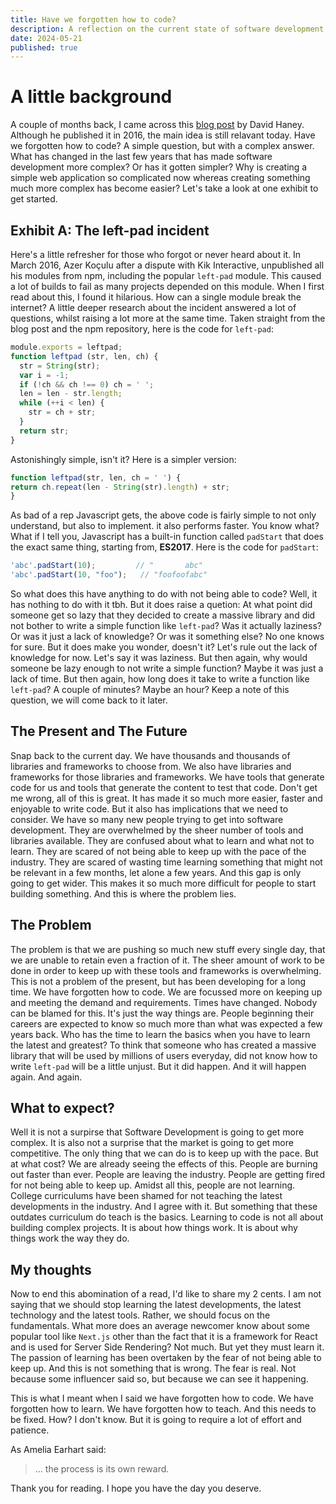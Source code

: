 ```yaml
---
title: Have we forgotten how to code?
description: A reflection on the current state of software development.
date: 2024-05-21
published: true
---
```


# A little background

A couple of months back, I came across this [blog post](https://www.davidhaney.io/npm-left-pad-have-we-forgotten-how-to-program/) by David Haney. Although he published it in 2016, the main idea is still relavant today. Have we forgotten how to code? A simple question, but with a complex answer. What has changed in the last few years that has made software development more complex? Or has it gotten simpler? Why is creating a simple web application so complicated now whereas creating something much more complex has become easier? Let's take a look at one exhibit to get started.

## Exhibit A: The left-pad incident

Here's a little refresher for those who forgot or never heard about it. In March 2016, Azer Koçulu after a dispute with Kik Interactive, unpublished all his modules from npm, including the popular `left-pad` module. This caused a lot of builds to fail as many projects depended on this module. When I first read about this, I found it hilarious. How can a single module break the internet? A little deeper research about the incident answered a lot of questions, whilst raising a lot more at the same time. Taken straight from the blog post and the npm repository, here is the code for `left-pad`:

```javascript
module.exports = leftpad;
function leftpad (str, len, ch) {
  str = String(str);
  var i = -1;
  if (!ch && ch !== 0) ch = ' ';
  len = len - str.length;
  while (++i < len) {
    str = ch + str;
  }
  return str;
}
```

Astonishingly simple, isn't it? Here is a simpler version: 
  
  ```javascript
function leftpad(str, len, ch = ' ') {
  return ch.repeat(len - String(str).length) + str;
}
```
As bad of a rep Javascript gets, the above code is fairly simple to not only understand, but also to implement. it also performs faster. You know what? What if I tell you, Javascript has a built-in function called `padStart` that does the exact same thing, starting from, **ES2017**. Here is the code for `padStart`: 

```javascript
'abc'.padStart(10);         // "       abc"
'abc'.padStart(10, "foo");   // "foofoofabc"
```


So what does this have anything to do with not being able to code? Well, it has nothing to do with it tbh. But it does raise a quetion: At what point did someone get so lazy that they decided to create a massive library and did not bother to write a simple function like `left-pad`? Was it actually laziness? Or was it just a lack of knowledge? Or was it something else? No one knows for sure. But it does make you wonder, doesn't it? Let's rule out the lack of knowledge for now. Let's say it was laziness. But then again, why would someone be lazy enough to not write a simple function? Maybe it was just a lack of time. But then again, how long does it take to write a function like `left-pad`? A couple of minutes? Maybe an hour? Keep a note of this question, we will come back to it later.

## The Present and The Future

Snap back to the current day. We have thousands and thousands of libraries and frameworks to choose from. We also have libraries and frameworks for those libraries and frameworks. We have tools that generate code for us and tools that generate the content to test that code. Don't get me wrong, all of this is great. It has made it so much more easier, faster and enjoyable to write code. But it also has implications that we need to consider. We have so many new people trying to get into software development. They are overwhelmed by the sheer number of tools and libraries available. They are confused about what to learn and what not to learn. They are scared of not being able to keep up with the pace of the industry. They are scared of wasting time learning something that might not be relevant in a few months, let alone a few years. And this gap is only going to get wider. This makes it so much more difficult for people to start building something. And this is where the problem lies.

## The Problem

The problem is that we are pushing so much new stuff every single day, that we are unable to retain even a fraction of it. The sheer amount of work to be done in order to keep up with these tools and frameworks is overwhelming. This is not a problem of the present, but has been developing for a long time. We have forgotten how to code. We are focussed more on keeping up and meeting the demand and requirements. Times have changed. Nobody can be blamed for this. It's just the way things are. People beginning their careers are expected to know so much more than what was expected a few years back. Who has the time to learn the basics when you have to learn the latest and greatest? To think that someone who has created a massive library that will be used by millions of users everyday, did not know how to write `left-pad` will be a little unjust. But it did happen. And it will happen again. And again. 

## What to expect?

Well it is not a surpirse that Software Development is going to get more complex. It is also not a surprise that the market is going to get more competitive. The only thing that we can do is to keep up with the pace. But at what cost? We are already seeing the effects of this. People are burning out faster than ever. People are leaving the industry. People are getting fired for not being able to keep up. Amidst all this, people are not learning. College curriculums have been shamed for not teaching the latest developments in the industry. And I agree with it. But something that these outdates curriculum do teach is the basics. Learning to code is not all about building complex projects. It is about how things work. It is about why things work the way they do. 

## My thoughts

Now to end this abomination of a read, I'd like to share my 2 cents. I am not saying that we should stop learning the latest developments, the latest technology and the latest tools. Rather, we should focus on the fundamentals. What more does an average newcomer know about some popular tool like `Next.js` other than the fact that it is a framework for React and is used for Server Side Rendering? Not much. But yet they must learn it. The passion of learning has been overtaken by the fear of not being able to keep up. And this is not something that is wrong. The fear is real. Not because some influencer said so, but because we can see it happening. 

This is what I meant when I said we have forgotten how to code. We have forgotten how to learn. We have forgotten how to teach. And this needs to be fixed. How? I don't know. But it is going to require a lot of effort and patience.

As Amelia Earhart said:

> ... the process is its own reward.

Thank you for reading. I hope you have the day you deserve. 
